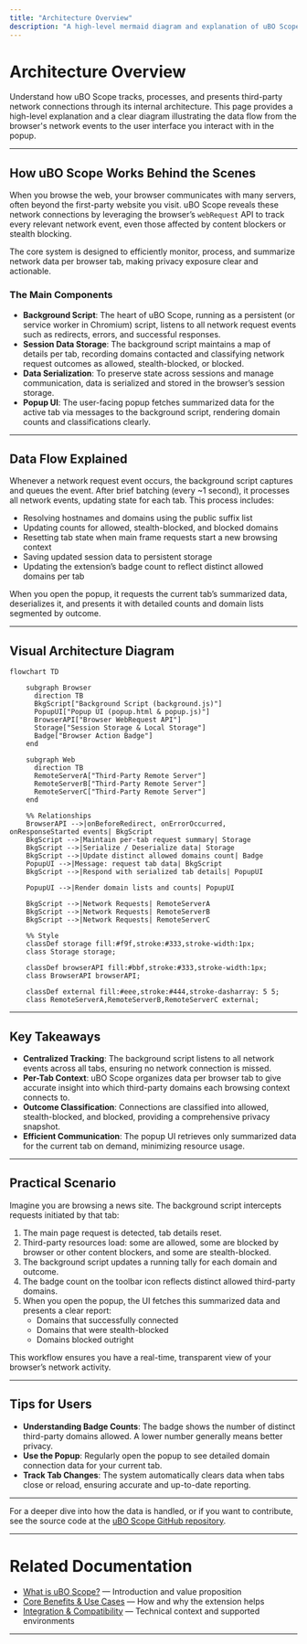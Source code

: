 ```yaml
---
title: "Architecture Overview"
description: "A high-level mermaid diagram and explanation of uBO Scope’s system design: browser background script tracks all network events, processes the results, and passes summarized data to the popup UI for each tab. Details how data flows from the browser to what you see in the popup."
---
```


# Architecture Overview

Understand how uBO Scope tracks, processes, and presents third-party network connections through its internal architecture. This page provides a high-level explanation and a clear diagram illustrating the data flow from the browser's network events to the user interface you interact with in the popup.

---

## How uBO Scope Works Behind the Scenes

When you browse the web, your browser communicates with many servers, often beyond the first-party website you visit. uBO Scope reveals these network connections by leveraging the browser’s `webRequest` API to track every relevant network event, even those affected by content blockers or stealth blocking.

The core system is designed to efficiently monitor, process, and summarize network data per browser tab, making privacy exposure clear and actionable.

### The Main Components

- **Background Script**: The heart of uBO Scope, running as a persistent (or service worker in Chromium) script, listens to all network request events such as redirects, errors, and successful responses.
- **Session Data Storage**: The background script maintains a map of details per tab, recording domains contacted and classifying network request outcomes as allowed, stealth-blocked, or blocked.
- **Data Serialization**: To preserve state across sessions and manage communication, data is serialized and stored in the browser’s session storage.
- **Popup UI**: The user-facing popup fetches summarized data for the active tab via messages to the background script, rendering domain counts and classifications clearly.

---

## Data Flow Explained

Whenever a network request event occurs, the background script captures and queues the event. After brief batching (every ~1 second), it processes all network events, updating state for each tab. This process includes:

- Resolving hostnames and domains using the public suffix list
- Updating counts for allowed, stealth-blocked, and blocked domains
- Resetting tab state when main frame requests start a new browsing context
- Saving updated session data to persistent storage
- Updating the extension’s badge count to reflect distinct allowed domains per tab

When you open the popup, it requests the current tab’s summarized data, deserializes it, and presents it with detailed counts and domain lists segmented by outcome.

---

## Visual Architecture Diagram

```mermaid
flowchart TD

    subgraph Browser
      direction TB
      BkgScript["Background Script (background.js)"]
      PopupUI["Popup UI (popup.html & popup.js)"]
      BrowserAPI["Browser WebRequest API"]
      Storage["Session Storage & Local Storage"]
      Badge["Browser Action Badge"]
    end

    subgraph Web
      direction TB
      RemoteServerA["Third-Party Remote Server"]
      RemoteServerB["Third-Party Remote Server"]
      RemoteServerC["Third-Party Remote Server"]
    end

    %% Relationships
    BrowserAPI -->|onBeforeRedirect, onErrorOccurred, onResponseStarted events| BkgScript
    BkgScript -->|Maintain per-tab request summary| Storage
    BkgScript -->|Serialize / Deserialize data| Storage
    BkgScript -->|Update distinct allowed domains count| Badge
    PopupUI -->|Message: request tab data| BkgScript
    BkgScript -->|Respond with serialized tab details| PopupUI

    PopupUI -->|Render domain lists and counts| PopupUI

    BkgScript -->|Network Requests| RemoteServerA
    BkgScript -->|Network Requests| RemoteServerB
    BkgScript -->|Network Requests| RemoteServerC

    %% Style
    classDef storage fill:#f9f,stroke:#333,stroke-width:1px;
    class Storage storage;

    classDef browserAPI fill:#bbf,stroke:#333,stroke-width:1px;
    class BrowserAPI browserAPI;

    classDef external fill:#eee,stroke:#444,stroke-dasharray: 5 5;
    class RemoteServerA,RemoteServerB,RemoteServerC external;
```

---

## Key Takeaways

- **Centralized Tracking**: The background script listens to all network events across all tabs, ensuring no network connection is missed.
- **Per-Tab Context**: uBO Scope organizes data per browser tab to give accurate insight into which third-party domains each browsing context connects to.
- **Outcome Classification**: Connections are classified into allowed, stealth-blocked, and blocked, providing a comprehensive privacy snapshot.
- **Efficient Communication**: The popup UI retrieves only summarized data for the current tab on demand, minimizing resource usage.

---

## Practical Scenario

Imagine you are browsing a news site. The background script intercepts requests initiated by that tab:

1. The main page request is detected, tab details reset.
2. Third-party resources load: some are allowed, some are blocked by browser or other content blockers, and some are stealth-blocked.
3. The background script updates a running tally for each domain and outcome.
4. The badge count on the toolbar icon reflects distinct allowed third-party domains.
5. When you open the popup, the UI fetches this summarized data and presents a clear report:
   - Domains that successfully connected
   - Domains that were stealth-blocked
   - Domains blocked outright

This workflow ensures you have a real-time, transparent view of your browser’s network activity.

---

## Tips for Users

- **Understanding Badge Counts**: The badge shows the number of distinct third-party domains allowed. A lower number generally means better privacy.
- **Use the Popup**: Regularly open the popup to see detailed domain connection data for your current tab.
- **Track Tab Changes**: The system automatically clears data when tabs close or reload, ensuring accurate and up-to-date reporting.

---

For a deeper dive into how the data is handled, or if you want to contribute, see the source code at the [uBO Scope GitHub repository](https://github.com/gorhill/uBO-Scope).

---

# Related Documentation

- [What is uBO Scope?](../introduction-and-value/what-is-ubo-scope) — Introduction and value proposition
- [Core Benefits & Use Cases](../introduction-and-value/core-benefits) — How and why the extension helps
- [Integration & Compatibility](../how-it-works-architecture/integration-and-compatibility) — Technical context and supported environments

---
